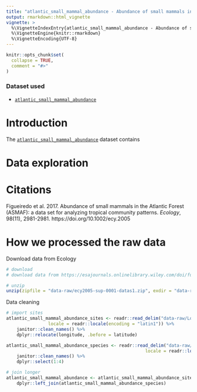 ```yaml
---
title: "atlantic_small_mammal_abundance - Abundance of small mammals in the Atlantic Forest (ASMAF): a data set for analyzing tropical community patterns"
output: rmarkdown::html_vignette
vignette: >
  %\VignetteIndexEntry{atlantic_small_mammal_abundance - Abundance of small mammals in the Atlantic Forest (ASMAF): a data set for analyzing tropical community patterns}
  %\VignetteEngine{knitr::rmarkdown}
  %\VignetteEncoding{UTF-8}
---
```


```r
knitr::opts_chunk$set(
  collapse = TRUE,
  comment = "#>"
)
```

### Dataset used

- [`atlantic_small_mammal_abundance`](https://mauriciovancine.github.io/atlanticr/reference/atlantic_small_mammal_abundance.html)

# Introduction

The [`atlantic_small_mammal_abundance`](https://mauriciovancine.github.io/atlanticr/reference/atlantic_small_mammal_abundance.html) dataset contains 

# Data exploration

# Citations

Figueiredo et al. 2017. Abundance of small mammals in the Atlantic Forest (ASMAF): a data set for analyzing tropical community patterns. *Ecology*, 98(11), 2981-2981. https://doi.org/10.1002/ecy.2005

# How we processed the raw data

Download data from Ecology

```r
# download
# download data from https://esajournals.onlinelibrary.wiley.com/doi/full/10.1002/ecy.2005

# unzip
unzip(zipfile = "data-raw/ecy2005-sup-0001-datas1.zip", exdir = "data-raw")
```

Data cleaning
```r
# import sites
atlantic_small_mammal_abundance_sites <- readr::read_delim("data-raw/Localities.csv", delim = ";",
                locale = readr::locale(encoding = "latin1")) %>%
    janitor::clean_names() %>%
    dplyr::relocate(longitude, .before = latitude)

atlantic_small_mammal_abundance_species <- readr::read_delim("data-raw/Mammal_Communities.csv", delim = ";",
                                                     locale = readr::locale(encoding = "latin1")) %>%
    janitor::clean_names() %>%
    dplyr::select(1:4)

# join longer
atlantic_small_mammal_abundance <- atlantic_small_mammal_abundance_sites %>%
    dplyr::left_join(atlantic_small_mammal_abundance_species)
```
